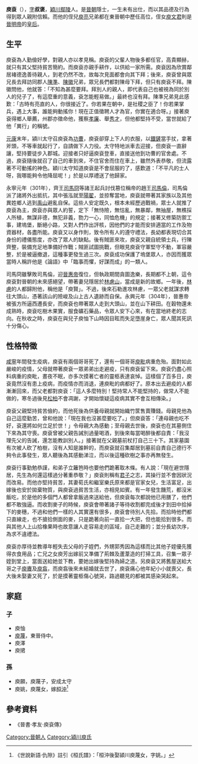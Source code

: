 {{refimprove|time=2015-12-28T09:38:17+00:00}}
'''庾袞'''（{{bd|？||？|catIdx=Y}}），[[表字|字]]'''叔褒'''，[[穎川郡|穎川]][[鄢陵縣|鄢陵]]人。是[[晉朝|晉朝]]隱士，一生未有出仕，而以其品德及行為得到眾人親附信賴。而他的侄兒[[庾亮|庾亮]]兄弟都在東晉朝中歷任高位，侄女[[庾文君|庾文君]]則是[[晉明帝|晉明帝]]的[[皇后|皇后]]。

== 生平 ==
庾袞為人勤儉好學，對親人亦以孝見稱。庾袞的父輩人物後多都任官，高貴顯赫，就只有其父堅持貧苦簡約。而庾袞亦親手耕作，以供給一家所需。庾袞因為欣賞鄰居褚德逸善待親人，到老仍然不改，故每次見面都會向其下拜；後來，庾袞曾與眾兄長去拜訪同郡人[[陳準|陳準]]、[[陳徽|陳徽]]兄弟，眾兄長們都對陳母下拜，但只有庾袞不拜。陳徽問他，他就答：「不知為甚麼要拜。拜別人的親人，即代表自己也被視為同於別人的兒子了，有這麼重的意義，袞怎能輕易做。」最終也沒有拜。陳準兄弟見此感歎：「古時有亮直的人，你很接近了。你若果在朝中，是社稷之臣了！你若果掌兵，遇上大事，誰能夠動搖你！現在正值徵聘人才為官，你實在適合呀。」接著庾袞得鄉人舉薦，州郡亦徵命他，獲察[[孝廉|孝廉]]、舉[[秀才|秀才]]，但他都堅持不受，當世就給了他「異行」的稱號。

[[元康_(西晋)|元康]]末年，潁川太守召庾袞為[[功曹|功曹]]，庾袞卻穿上下人的衣服，以[[鐵鏟|鐵鏟]]當手扙，拿著斧頭，不等車就起行了，自請做下人力役。太守特地派車去迎接，但庾袞一直辭讓，堅持要徒步入郡城。迎接者只好逼庾袞登車，直接送他到功曹的官舍處。不過，庾袞隨後就召了自己的車到來，不住官舍而住在車上，雖然外表恭敬，但流露著不可動搖的神色。穎川太守知道庾袞是不會屈服的了，感歎道：「不平凡的士人呀，我哪能夠令他降屈呢！」於是以厚禮送了他歸家。

永寧元年（301年），齊王[[司馬冏|司馬冏]]等諸王起兵討伐篡位稱帝的趙王[[司馬倫|司馬倫]]，司馬倫派了諸將外出抵抗，其中張泓就至[[陽翟|陽翟]]，並掠奪當地，庾袞就帶著其家族以及其他異姓鄉人逃到[[禹山|禹山]]避亂自保。這些人安定既久，根本未經歷過戰禍，眾士人就推了庾袞為主，庾袞亦與眾人約誓，定下「無恃險，無怙亂，無暴鄰，無抽屋，無樵採人所植，無謀非德，無犯非義，勠力一心，同恤危機」的規定；接著又修築防禦工事，建塢堡，斷絕小路，又對人們作出評核，因他們的才能而安排適當的工作及物資器材，各盡所能。庾袞又以身作則，致令所有人的遵守禮法，長幼都表現切合其身份的禮儀態度，亦改了眾人的缺點。後有賊匪來攻，庾袞又親自統領士兵，行陳齊整，裝備充足地準備好作戰；賊匪試圖挑戰，但眼見庾袞守軍堅守不動，軍容嚴整，於是被逼撤退，這種事更發生過三次。庾袞成功保護了塢堡眾人，亦因而獲眾當時人稱許他是《論語》中「臨事而懼，好謀而成」的一類人。

司馬冏雖擊敗司馬倫，迎[[晉惠帝|晉惠帝]]復位，但執政期間貪圖逸樂，長期都不上朝，這令庾袞對晉朝的未來感絕望，帶著妻兒隱居於[[林慮山|林慮山]]，當成是新的故鄉。一年後，[[林慮|林慮]]的人都歸附他，稱他是「庾賢」。不過，後來石勒進攻林慮，一眾父老就謀求轉往大頭山，憑著該山的險峻及山上古人遺跡而自保。永興元年（304年），晉惠帝被張方所逼西遷長安，而庾袞也帶著眾人走到大頭山，並在山下耕田。在穀物還未成熟時，庾袞吃樹木果實，服食礦石藥品，令眾人安下心來，有在當地終老的志向。在秋收之時，庾袞在與兒子庾怞下山時因目眩而失足墮崖身亡，眾人聞其死訊十分傷心。

== 性格特徵 ==
[[咸寧_(西晉)|咸寧]]年間發生疫病，庾袞有兩個哥哥死了，還有一個哥哥[[庾毗|庾毗]]病重危殆。面對如此嚴峻的疫情，父母就帶著庾袞一眾弟弟出走避疫，只有庾袞留下來。庾袞仍盡心照料病重的庾毗，晝夜不眠，亦多次摸著亡者的靈柩表達哀悼。這樣個了百多日，庾袞竟然沒有患上疫病，而疫情亦而消退，連庾毗的病都好了。原本出去避疫的人都漸漸回來，而父老都對庾袞：「這人多麼特別！堅持常人不能堅持的，做常人不能做的，寒冬過後見[[松|松]][[柏|柏]]不會凋謝，才開始懷疑這疫病其實不會互相傳染。」

庾袞父親堅持貧苦儉約，而他死後為供養母親就開始織竹筐售賣賺錢。母親見他為自己這麼勤苦，曾和他說：「現在我也沒甚麼要吃了。」但庾袞答：「連母親也吃不好，袞還將如何立足於世！」令母親大為感動；至母親去世後，庾袞也在其墓側住下來為其守喪。庾袞曾被父親告誡別過量喝酒，到後來每當喝醉後都自責：「我沒理先父的告誡，還怎能教訓別人。」接著就在父親墓前杖打自己三十下。其家墓園有次被人砍了柏樹，沒有人知是誰幹的，而庾袞就召集鄰居到墓前自責自己德行不夠令此事發生，眾人聽後為其感動涕泣，而以後這種砍樹之事亦再無發生。

庾袞行事勤勉恭謹，和弟子立籬笆時也要他們跪著取木條。有人說：「現在避世隱居，先生為何還這樣過分著重恭敬？」庾袞則稱有[[君子|君子]]之志，其操行並不會因狀況而改易。而他亦堅持貧苦，其妻荀氏和繼室樂氏原來都是官家女兒，生活富足，出嫁後也安於拋棄物質，與庾袞過貧苦生活，亦相見如賓。有一年發生饑荒，都沒米飯吃，於是他的多個門人都曾拿飯過來送給他，但庾袞每次都說他已用膳了，他們都不敢強逼。而收割麥子的時候，庾袞會帶著諸子等待收割都完成後才到田中拾掉下的麥穗，不過和他們一樣的人其實還有很多，庾袞會待別人先拾。而拾時他們都只直線走，也不搶拾側面的麥，只是跪著向前一直拾一大把，但也能拾到很多。而與其他人上山拾橡果時也故意讓人走容易走的區域，自己走難的；並分長幼次序，為求不違禮法。

庾袞亦厚待並教導年輕失去父母的子姪們，外甥郭秀因為這樣而比其他子姪優先獲得衣食用品；亡兄之女庾芳出嫁前又準備了荊棘及蘆葦造的打掃工具，召集一眾子姪到堂上，當面送給她並下教，要她出嫁後堅持為婦之道。另庾袞又將舊屋送給大哥之子[[庾賡|庾賡]]及[[庾翕|庾翕]]，而庾翕後來未結婚就去世了，庾袞痛心他年紀小小就喪父，長大後未娶妻又死了，於是摸著靈柩傷心號哭，路過聽見的都被其感染哭起來。

== 家庭 ==
=== 子 ===
*庾怞
*[[庾蔑|庾蔑]]，東晉侍中。
*庾澤
*庾捃
=== 孫 ===
*庾願，庾蔑子，安成太守
*庾姚，庾蔑女，嫁[[桓沖|桓沖]]<ref>《世說新語·仇隙》註引《桓氏譜》：「桓沖後娶潁川庾蔑女，字姚。」</ref>
== 參考資料 ==
*《晉書·孝友·庾袞傳》
{{reflist}}

[[Category:晉朝人|Category:晉朝人]]
[[Category:潁川庾氏|Category:潁川庾氏]]